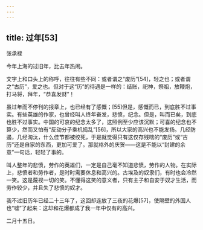 ```yaml
---
---
---
```

title: 过年[53]
---




张承禄

今年上海的过旧年，比去年热闹。

文字上和口头上的称呼，往往有些不同：或者谓之“废历”[54]，轻之也；或者谓之“古历”，爱之也。但对于这“历”的待遇是一样的：结账，祀神，祭祖，放鞭炮，打马将，拜年，“恭喜发财”！

虽过年而不停刊的报章上，也已经有了感慨；[55]但是，感慨而已，到底胜不过事实。有些英雄的作家，也曾经叫人终年奋发，悲愤，纪念。但是，叫而已矣，到底也胜不过事实。中国的可哀的纪念太多了，这照例至少应该沉默；可喜的纪念也不算少，然而又怕有“反动分子乘机捣乱”[56]，所以大家的高兴也不能发扬。几经防遏，几经淘汰，什么佳节都被绞死，于是就觉得只有这仅存残喘的“废历”或“古历”还是自家的东西，更加可爱了。那就格外的庆贺——这是不能以“封建的余意”一句话，轻轻了事的。

叫人整年的悲愤，劳作的英雄们，一定是自己毫不知道悲愤，劳作的人物。在实际上，悲愤者和劳作者，是时时需要休息和高兴的。古埃及的奴隶们，有时也会冷然一笑。这是蔑视一切的笑。不懂得这笑的意义者，只有主子和自安于奴才生活，而劳作较少，并且失了悲愤的奴才。

我不过旧历年已经二十三年了，这回却连放了三夜的花爆[57]，使隔壁的外国人也“嘘”了起来：这却和花爆都成了我一年中仅有的高兴。

二月十五日。